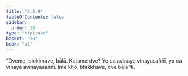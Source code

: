 ```yaml
---
title: "2.5.9"
tableOfContents: false
sidebar:
  order: 20
type: "tipitaka"
basket: "su"
book: "a2"
---
```



<DynamicBreadcrumb />

<Division number="107" book="a2" bookNo="15" page="83">

<Paragraph number="190" book="a2">
“Dveme, bhikkhave, bālā. Katame dve? Yo ca avinaye vinayasaññī, yo ca vinaye avinayasaññī. Ime kho, bhikkhave, dve bālā”ti.
</Paragraph>
</Division>